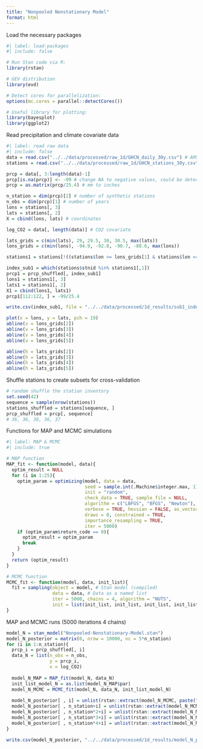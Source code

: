 ```yaml
---
title: "Nonpooled Nonstationary Model"
format: html
---
```


Load the necessary packages

```r
#| label: load-packages
#| include: false

# Run Stan code via R:
library(rstan)

# GEV distribution
library(evd)

# Detect cores for parallelization:
options(mc.cores = parallel::detectCores())

# Useful library for plotting:
library(bayesplot)
library(ggplot2)
```

Read precipitation and climate covariate data

```r
#| label: read raw data
#| include: false
data = read.csv("../../data/processed/raw_1d/GHCN_daily_30y.csv") # AMS data
stations = read.csv("../../data/processed/raw_1d/GHCN_stations_30y.csv") # station inventory

prcp = data[, 3:length(data)-1]
prcp[is.na(prcp)] <- -99 # change NA to negative values, could be detected in r stan
prcp = as.matrix(prcp/25.4) # mm to inches

n_station = dim(prcp)[2] # number of synthetic stations
n_obs = dim(prcp)[1] # number of years
lons = stations[, 3]
lats = stations[, 2]
X = cbind(lons, lats) # coordinates

log_CO2 = data[, length(data)] # CO2 covariate
```

```r
lats_grids = c(min(lats), 29, 29.5, 30, 30.5, max(lats))
lons_grids = c(min(lons), -94.9, -92.8, -90.7, -88.6, max(lons))

stations1 = stations[!((stations$lon >= lons_grids[1] & stations$lon <= lons_grids[2] & stations$lat >= lats_grids[1] & stations$lat <= lats_grids[2]) | (stations$lon >= lons_grids[2] & stations$lon <= lons_grids[3] & stations$lat >= lats_grids[2] & stations$lat <= lats_grids[3]) | (stations$lon >= lons_grids[3] & stations$lon <= lons_grids[4] & stations$lat >= lats_grids[3] & stations$lat <= lats_grids[4])) | (stations$lon >= lons_grids[4] & stations$lon <= lons_grids[5] & stations$lat >= lats_grids[4] & stations$lat <= lats_grids[5]) | (stations$lon >= lons_grids[5] & stations$lon <= lons_grids[6] & stations$lat >= lats_grids[5] & stations$lat <= lats_grids[6]), ]

index_sub1 = which(stations$stnid %in% stations1[,1])
prcp1 = prcp_shuffled[, index_sub1]
lons1 = stations1[, 3]
lats1 = stations1[, 2]
X1 = cbind(lons1, lats1)
prcp1[112:122, ] = -99/25.4

write.csv(index_sub1, file = "../../data/processed/1d_results/sub1_index.csv", row.names = FALSE)
```

```r
plot(x = lons, y = lats, pch = 19)
abline(v = lons_grids[2])
abline(v = lons_grids[3])
abline(v = lons_grids[4])
abline(v = lons_grids[5])

abline(h = lats_grids[2])
abline(h = lats_grids[3])
abline(h = lats_grids[4])
abline(h = lats_grids[5])
```

Shuffle stations to create subsets for cross-validation

```r
# random shuffle the station inventory
set.seed(42)
sequence = sample(nrow(stations))
stations_shuffled = stations[sequence, ]
prcp_shuffled = prcp[, sequence]
# 36, 36, 36, 36, 37
```

Functions for MAP and MCMC simulations

```r
#| label: MAP & MCMC
#| include: true

# MAP function
MAP_fit <- function(model, data){
  optim_result = NULL
  for (i in 1:25){
    optim_param = optimizing(model, data = data,
                             seed = sample.int(.Machine$integer.max, 1), 
                             init = "random",
                             check_data = TRUE, sample_file = NULL,
                             algorithm = c("LBFGS", "BFGS", "Newton"),
                             verbose = TRUE, hessian = FALSE, as_vector = TRUE,
                             draws = 0, constrained = TRUE, 
                             importance_resampling = TRUE, 
                             iter = 5000)
    if (optim_param$return_code == 0){
      optim_result = optim_param
      break
    }
  }
  return (optim_result)
}

# MCMC function
MCMC_fit <- function(model, data, init_list){
  fit = sampling(object = model, # Stan model (compiled)
                 data = data, # Data as a named list
                 iter = 5000, chains = 4, algorithm = "NUTS", 
                 init = list(init_list, init_list, init_list, init_list))
}
```

MAP and MCMC runs (5000 iterations 4 chains)

```r
model_N = stan_model("Nonpooled-Nonstationary-Model.stan")
model_N_posterior = matrix(0, nrow = 10000, nc = 5*n_station)
for (i in 1:n_station){
  prcp_i = prcp_shuffled[, i]
  data_N = list(n_obs = n_obs,
                y = prcp_i,
                x = log_CO2)
  
  model_N_MAP = MAP_fit(model_N, data_N)
  init_list_model_N = as.list(model_N_MAP$par)
  model_N_MCMC = MCMC_fit(model_N, data_N, init_list_model_N)
  
  model_N_posterior[ , i] = unlist(rstan::extract(model_N_MCMC, paste("mu0", sep = "")))
  model_N_posterior[ , n_station+i] = unlist(rstan::extract(model_N_MCMC, paste("logs0", sep = "")))
  model_N_posterior[ , n_station*2+i] = unlist(rstan::extract(model_N_MCMC, paste("xi", sep = "")))
  model_N_posterior[ , n_station*3+i] = unlist(rstan::extract(model_N_MCMC, paste("mu_beta", sep = "")))
  model_N_posterior[ , n_station*4+i] = unlist(rstan::extract(model_N_MCMC, paste("logs_beta", sep = "")))
}
```

```r
write.csv(model_N_posterior, "../../data/processed/1d_results/model_N_posterior.csv")
```
